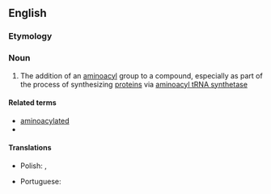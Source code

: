 ==English==

===Etymology===
{{af|en|amino-|acylation}}

===Noun===
{{en-noun}}

# {{lb|en|biochemistry}} The addition of an [[aminoacyl]] group to a compound, especially as part of the process of synthesizing [[protein]]s via [[aminoacyl tRNA synthetase]]

====Related terms====
* [[aminoacylated]]
* {{l|en|aminoacylate}}

====Translations====
{{trans-top|the addition of an aminoacyl group to a compound}}
* Polish: {{t+|pl|aminoacylowanie|n}}, {{t|pl|aminoacylacja|f}}
{{trans-mid}}
* Portuguese: {{t|pt|aminoacilação|f}}
{{trans-bottom}}